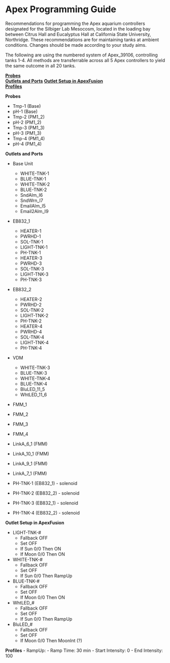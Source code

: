 # Apex Programming Guide

Recommendations for programming the Apex aquarium controllers designated for the Silbiger Lab Mesocosm, located in the loading bay between Citrus Hall and Eucalyptus Hall at California State University, Northridge.  These recommendations are for maintaining tanks at ambient conditions.  Changes should be made according to your study aims.


The following are using the numbered system of Apex_39106, controlling tanks 1-4.  All methods are transferrable across all 5 Apex controllers to yield the same outcome in all 20 tanks. 


[**Probes**](#Probes)  
[**Outlets and Ports**](#Outlets_and_Ports)
[**Outlet Setup in ApexFusion**](#Outlet_Setup)  
[**Profiles**](#Profiles)  


<a name="Probes"></a> **Probes**

- Tmp-1 (Base)
- pH-1 (Base)
- Tmp-2 (PM1_2)
- pH-2 (PM1_2)
- Tmp-3 (PM1_3)
- pH-3 (PM1_3)
- Tmp-4 (PM1_4)
- pH-4 (PM1_4)


<a name="Outlets_and_Ports"></a> **Outlets and Ports**

- Base Unit
  - WHITE-TNK-1
  - BLUE-TNK-1
  - WHITE-TNK-2
  - BLUE-TNK-2
  - SndAlm_I6
  - SndWrn_I7
  - EmailAlm_I5
  - Email2Alm_I9
- EB832_1
  - HEATER-1
  - PWRHD-1
  - SOL-TNK-1
  - LIGHT-TNK-1
  - PH-TNK-1
  - HEATER-3
  - PWRHD-3
  - SOL-TNK-3
  - LIGHT-TNK-3
  - PH-TNK-3
- EB832_2
  - HEATER-2
  - PWRHD-2
  - SOL-TNK-2
  - LIGHT-TNK-2
  - PH-TNK-2
  - HEATER-4
  - PWRHD-4
  - SOL-TNK-4
  - LIGHT-TNK-4
  - PH-TNK-4
- VDM
  - WHITE-TNK-3
  - BLUE-TNK-3
  - WHITE-TNK-4
  - BLUE-TNK-4
  - BluLED_11_5
  - WhtLED_11_6
- FMM_1
- FMM_2
- FMM_3
- FMM_4



- LinkA_6_1 (FMM)
- LinkA_10_1 (FMM)
- LinkA_9_1 (FMM)
- LinkA_7_1 (FMM)
- PH-TNK-1 (EB832_1) - solenoid
- PH-TNK-2 (EB832_2) - solenoid
- PH-TNK-3 (EB832_1) - solenoid
- PH-TNK-4 (EB832_2) - solenoid

<a name="Outlet_Setup"></a> **Outlet Setup in ApexFusion**

- LIGHT-TNK-#
  - Fallback OFF
  - Set OFF
  - If Sun 0/0 Then ON
  - If Moon 0/0 Then ON
- WHITE-TNK-#
  - Fallback OFF
  - Set OFF
  - If Sun 0/0 Then RampUp
- BLUE-TNK-#
  - Fallback OFF
  - Set OFF
  - If Moon 0/0 Then ON
- WhtLED_#
  - Fallback OFF
  - Set OFF
  - If Sun 0/0 Then RampUp
- BluLED_#
  - Fallback OFF
  - Set OFF
  - If Moon 0/0 Then MoonInt (?)
  

<a name="Profiles"></a> **Profiles**
- RampUp:
  - Ramp Time: 30 min
  - Start Intensity: 0
  - End Intensity: 100